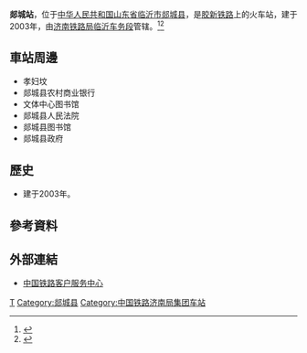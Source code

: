 {{Expand|time=2016-08-19T12:23:58+00:00}}
{{Infobox China railway station
|车站名称 =郯城站
|图片 = 
|图片介绍 = 
|其他名称 = 
|车站拼音 = Tancheng
|英文名称 =Tancheng Railway Station
|电报码 = TZK
|拼音码 = TCH
|车站代码 = 19304<ref>{{cite book|title=中华人民共和国铁路车站代码（GB/T 10302-2010）|publisher=中国标准出版社|year=2010|isbn=155066140495|ignore-isbn-error=true|pages=34}}</ref>
|车站位置 = [[山东省|山东省]][[临沂市|临沂市]][[郯城县|郯城县]]
|坐标 = 
|归属 = [[济南铁路局|济南铁路局]][[临沂车务段|临沂车务段]]
|线路 = [[胶新铁路|胶新铁路]]
|车站等级 =[[三等站_(中铁)|三等站]]
|月台数目 = 
|股道数目 = 
}}
'''郯城站'''，位于[[中华人民共和国|中华人民共和国]][[山东省|山东省]][[临沂市|临沂市]][[郯城县|郯城县]]，是[[胶新铁路|胶新铁路]]上的火车站，建于2003年，由[[济南铁路局|济南铁路局]][[临沂车务段|临沂车务段]]管辖。<ref>{{Cite web |url=http://search.huochepiao.com/huochezhan/jieshao/832.htm |title=郯城火车站介绍 |accessdate=2016-08-19 |archive-date=2016-08-01 |archive-url=https://web.archive.org/web/20160801041428/http://search.huochepiao.com/huochezhan/jieshao/832.htm |dead-url=no }}</ref><ref>{{cite news|author=王希层|url=http://sd.china.com/linyi/yaowen/11177596/20160516/22656410.html|title=临沂车务段5月15日实施新列车运行图 新增旅客列车4对|publisher=中华网|date=2016-05-16|accessdate=2017-01-04|quote=临沂车务段隶属济南铁路局，管内有13个车站办理客运业务，办理客运业务的车站有：曲阜、泗水、平邑、费县、临沂、莒南、郯城、临沂北、沂南、沂水、莒县、五莲、兰陵北站|archive-url=https://web.archive.org/web/20170104233819/http://sd.china.com/linyi/yaowen/11177596/20160516/22656410.html|archive-date=2017-01-04|dead-url=yes}}</ref>
==車站周邊==
* 孝妇坟
* 郯城县农村商业银行
* 文体中心图书馆
* 郯城县人民法院
* 郯城县图书馆
* 郯城县政府

==歷史==
* 建于2003年。
==參考資料==
{{reflist}}
==外部連結==
* [http://www.12306.cn/mormhweb/ 中国铁路客户服务中心] {{Wayback|url=http://www.12306.cn/mormhweb/ |date=20180205163941 }}

{{China-rail-stub}}
{{胶新铁路}}
[[Category:临沂市铁路车站|T]]
[[Category:郯城县|Category:郯城县]]
[[Category:中国铁路济南局集团车站|Category:中国铁路济南局集团车站]]
